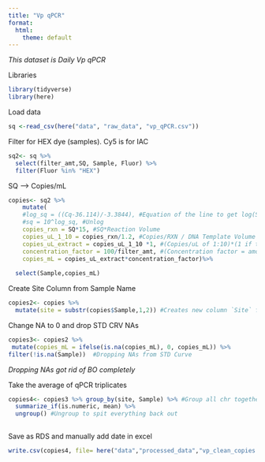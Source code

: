 ```yaml
---
title: "Vp qPCR"
format:
  html:
    theme: default
---
```

*This dataset is Daily Vp qPCR*

Libraries
```r
library(tidyverse)
library(here)
```

Load data
```r
sq <-read_csv(here("data", "raw_data", "vp_qPCR.csv")) 
```
Filter for HEX dye (samples). Cy5 is for IAC
```r
sq2<- sq %>% 
  select(filter_amt,SQ, Sample, Fluor) %>%
  filter(Fluor %in% "HEX")

```

SQ --> Copies/mL
```r
copies<- sq2 %>%
    mutate(
    #log_sq = ((Cq-36.114)/-3.3844), #Equation of the line to get log(SQ)
    #sq = 10^log_sq, #Unlog 
    copies_rxn = SQ*15, #SQ*Reaction Volume
    copies_uL_1_10 = copies_rxn/1.2, #Copies/RXN / DNA Template Volume
    copies_uL_extract = copies_uL_1_10 *1, #(Copies/uL of 1:10)*(1 if there was no sample dilution // *10 if there was a 1:10 dilution etc.)
    concentration_factor = 100/filter_amt, #(Concentration factor = amount of eluted DNA from ZYMO) / (filter amount from vacuum filtration)
    copies_mL = copies_uL_extract*concentration_factor)%>%
    
  select(Sample,copies_mL)
```

Create Site Column from Sample Name 
```r
copies2<- copies %>%
  mutate(site = substr(copies$Sample,1,2)) #Creates new column `Site` from the first two letters in `Sample` (BO16 becomes BO)
```

Change NA to 0 and drop STD CRV NAs
```r
copies3<- copies2 %>% 
 mutate(copies_mL = ifelse(is.na(copies_mL), 0, copies_mL)) %>%
filter(!is.na(Sample))  #Dropping NAs from STD Curve
```
*Dropping NAs got rid of BO completely*


Take the average of qPCR triplicates 
```r
copies4<- copies3 %>% group_by(site, Sample) %>% #Group all chr together. All that should be left out is the numeric vector we want to work with (in this case, copies_mL)
  summarize_if(is.numeric, mean) %>%
  ungroup() #Ungroup to spit everything back out 
  

```

Save as RDS and manually add date in excel
```r
write.csv(copies4, file= here("data","processed_data","vp_clean_copies.csv"))
```



